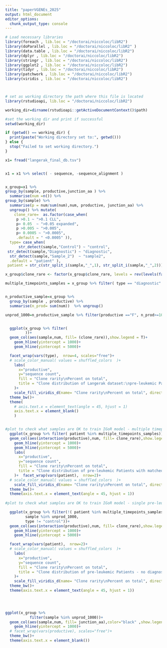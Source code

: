 ```yaml
---
title: "paperVGENEs_2025"
output: html_document
editor_options: 
  chunk_output_type: console
---
```


```r
# Load necessary libraries
library(foreach , lib.loc = "/doctorai/niccoloc/libR2")
library(doParallel , lib.loc = "/doctorai/niccoloc/libR2" )
library(data.table , lib.loc = "/doctorai/niccoloc/libR2")
library(dplyr , lib.loc = "/doctorai/niccoloc/libR2")
library(stringr , lib.loc = "/doctorai/niccoloc/libR2")
library(ggplot2 , lib.loc = "/doctorai/niccoloc/libR2")
library(tidyr , lib.loc = "/doctorai/niccoloc/libR2")
library(patchwork , lib.loc = "/doctorai/niccoloc/libR2")
library(viridis , lib.loc = "/doctorai/niccoloc/libR2")




```

```r
# set as working directory the path where this file is located
library(rstudioapi, lib.loc = "/doctorai/niccoloc/libR2")

working_dir=dirname(rstudioapi::getActiveDocumentContext()$path)

#set the working dir and print if successful
setwd(working_dir)

if (getwd() == working_dir) {
  print(paste("Working directory set to:", getwd()))
} else {
  stop("Failed to set working directory.")
}
```


```r

x1= fread("langerak_final_db.tsv")


x1 = x1 %>% select( - sequence, -sequence_alignment )


x_group=x1 %>%
group_by(sample, productive,junction_aa ) %>% 
  summarise(num =n()) %>% 
group_by(sample) %>% 
  summarise(p = num/sum(num),num, productive, junction_aa) %>% 
  ungroup() %>% mutate(
    clone_rare=  as.factor(case_when(
     p >0.1 ~ ">0.1 CLL",
     p> 0.05  ~ ">0.05 expanded",
     p >0.005 ~ ">0.005",
     p> 0.0005 ~ ">0.0005",
     .default = " <0.0005" )),
  type= case_when(
      str_detect(sample,"Control") ~ "control",
 str_detect(sample,"Diagnostic") ~ "diagnostic",
  str_detect(sample,"Sample_2")  ~ "sample2",
  .default = "patient" ),
 patient = str_c(str_split_i(sample,"_",1), str_split_i(sample,"_",2)))

x_group$clone_rare <- factor(x_group$clone_rare, levels = rev(levels(factor(x_group$clone_rare))))  

multiple_timepoints_samples = x_group %>% filter( type == "diagnostic" | type == "sample2") %>% pull(patient) %>% unique()


n_productive_sample=x_group %>%
  group_by(sample , productive) %>% 
  summarise(n_prod= sum(num))  %>% ungroup()

unprod_1000=n_productive_sample %>% filter(productive =="F", n_prod>=1000) %>% pull(sample)


  ggplot(x_group %>% filter(
         ))+
  geom_col(aes(sample,num, fill= (clone_rare)),show.legend = T)+
    geom_hline(yintercept = 1000)+
    geom_hline(yintercept = 5000)+

  facet_wrap(vars(type),  nrow=4, scales="free")+
  # scale_color_manual( values = shuffled_colors  )+
    labs(
      x="productive",
      y="sequence count",
      fill = "Clone rarity\nPercent on total",
      title = "Clone distribution of Langerak dataset:\npre-leukemic Patients, controls , and matched diagnostic samples"
    )+
    scale_fill_viridis_d(name= "Clone rarity\nPercent on total", direction = -1)+
  theme_bw()+
  theme(
    # axis.text.x = element_text(angle = 45, hjust = 1)
    axis.text.x = element_blank()
    )


#plot to check what samples are OK to train IGoR model - multiple timepoints
  ggplot(x_group %>% filter( patient %in% multiple_timepoints_samples))+
  geom_col(aes(interaction(productive),num, fill= clone_rare),show.legend = T)+
    geom_hline(yintercept = 1000)+
    geom_hline(yintercept = 5000)+
    labs(
      x="productive",
      y="sequence count",
      fill = "Clone rarity\nPercent on total",
      title = "Clone distribution of pre-leukemic Patients with matched Diagnostic Sample"
    )+  facet_wrap(vars(patient),  nrow=2)+
  # scale_color_manual( values = shuffled_colors  )+
    scale_fill_viridis_d(name= "Clone rarity\nPercent on total", direction = -1)+
  theme_bw()+
  theme(axis.text.x = element_text(angle = 45, hjust = 1))
  
#plot to check what samples are OK to train IGoR model - single pre-leukemic sample

  ggplot(x_group %>% filter(!( patient %in% multiple_timepoints_samples),
         sample %in% unprod_1000,
         type != "control"))+
  geom_col(aes(interaction(productive),num, fill= clone_rare),show.legend = T)+
    geom_hline(yintercept = 1000)+
    geom_hline(yintercept = 5000)+

  facet_wrap(vars(patient),  nrow=2)+
  # scale_color_manual( values = shuffled_colors  )+
    labs(
      x="productive",
      y="sequence count",
      fill = "Clone rarity\nPercent on total",
      title = "Clone distribution of pre-leukemic Patients - no diagnostic sample"
    )+
    scale_fill_viridis_d(name= "Clone rarity\nPercent on total", direction = -1)+
  theme_bw()+
  theme(axis.text.x = element_text(angle = 45, hjust = 1))
  



ggplot(x_group %>% 
           filter(sample %in% unprod_1000))+
  geom_col(aes(sample,num, fill= junction_aa),color="black" ,show.legend = F)+
    geom_hline(yintercept = 1000)+
  # facet_wrap(vars(productive), scales="free")+
  theme_bw()+
  theme(axis.text.x = element_blank())


```










